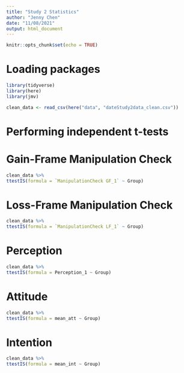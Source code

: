 ```yaml
---
title: "Study 2 Statistics"
author: "Jenny Chen"
date: "11/08/2021"
output: html_document
---
```


```r
knitr::opts_chunk$set(echo = TRUE)
```

# Loading packages

```r

library(tidyverse)
library(here)
library(jmv)

```


```r

clean_data <- read_csv(here("data", "dateStudy2data_clean.csv"))

```

# Performing independent t-tests

# Gain-Frame Manipulation Check

```r

clean_data %>%
ttestIS(formula = `ManipulationCheck GF_1` ~ Group)

```

# Loss-Frame Manipulation Check

```r

clean_data %>%
ttestIS(formula = `ManipulationCheck LF_1` ~ Group)

```

# Perception

```r

clean_data %>%
ttestIS(formula = Perception_1 ~ Group)

```

# Attitude

```r

clean_data %>%
ttestIS(formula = mean_att ~ Group)

```

# Intention

```r

clean_data %>%
ttestIS(formula = mean_int ~ Group)

```
